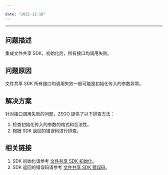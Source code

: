 ```yaml
---

date: "2021-11-18"
---
```


<Title>如何处理文件共享 SDK 所有接口均异常的问题？</Title>


---

## 问题描述

集成文件共享 SDK，初始化后，所有接口均调用失败。

## 问题原因

文件共享 SDK 所有接口均调用失败一般可能是初始化传入的参数异常。

## 解决方案

针对接口调用失败的问题，ZEGO 提供了以下排查方法：

1. 检查初始化传入的参数的格式和合法性。
2. 根据 SDK 返回的错误码进行排查。

## 相关链接

1. SDK 初始化请参考 [文件共享 SDK 初始化](https://doc-zh.zego.im/article/9395)。
2. SDK 返回的错误码请参考 [文件共享 SDK 错误码](https://doc-zh.zego.im/article/4410)。
